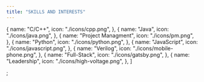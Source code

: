 ```yaml
---
title: "SKILLS AND INTERESTS"
---
```


  {
    name: "C/C++",
    icon: "./icons/cpp.png",
  },
  {
    name: "Java",
    icon: "./icons/java.png",
  },
  {
    name: "Project Managment",
    icon: "./icons/pm.png",
  },
  {
    name: "Python",
    icon: "./icons/python.png",
  },
  {
    name: "JavaScript",
    icon: "./icons/javascript.png",
  },
  {
    name: "Verilog",
    icon: "./icons/mobile-phone.png",
  },
  {
    name: "Full-Stack",
    icon: "./icons/gatsby.png",
  },
  {
    name: "Leadership",
    icon: "./icons/high-voltage.png",
  },
]

;
